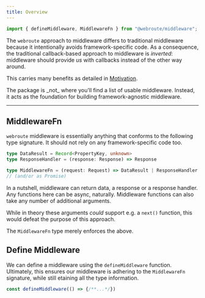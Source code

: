 ```yaml
---
title: Overview
---
```


```ts
import { defineMiddleware, MiddlewareFn } from "@webroute/middleware";
```

The `webroute` approach to middleware differs to traditional middleware because it intentionally avoids framework-specific code. As a consequence, the traditional callback-based approach to middleware is _inverted_: middleware should provide _us_ with callbacks instead of the other way around.

This carries many benefits as detailed in [Motivation](./motivation).


<Callout>
The package is _not_ where you'll find a list of usable middleware. Instead, it acts as the foundation for building framework-agnostic middleware.
</Callout>

---

## MiddlewareFn

`webroute` middleware is essentially anything that conforms to the following type signature. It should not rely on any framework-specific code too.

```ts
type DataResult = Record<PropertyKey, unknown>
type ResponseHandler = (response: Response) => Response

type MiddlewareFn = (request: Request) => DataResult | ResponseHandler | undefined;
// (and/or as Promise)
```

In a nutshell, middleware can return data, a response or a response handler. Any functions here can be async, naturally. Middleware functions can also take any number of additional arguments.

While in theory these arguments _could_ support e.g. a `next()` function, this would defeat the purpose of this approach.

The `MiddlewareFn` type merely enforces the above.

## Define Middleware

We can define a middleware using the `defineMiddleware` function. Ultimately, this ensures our middleware is adhering to the `MiddlewareFn` signature, while still etaining all the type information.

```ts
const defineMiddleware(() => {/**...*/})
```
